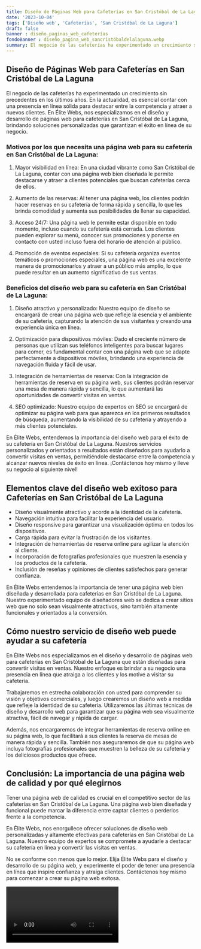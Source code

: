 ```yaml
---
title: Diseño de Páginas Web para Cafeterías en San Cristóbal de La Laguna
date: '2023-10-04'
tags: ['Diseño web', 'Cafeterías', 'San Cristóbal de La Laguna']
draft: false
banner : diseño_paginas_web_cafeterías
fondoBanner : diseño_pagina_web_sancristóbaldelalaguna.webp
summary: El negocio de las cafeterías ha experimentado un crecimiento sin precedentes en los últimos años. En la actualidad, es esencial contar con una presencia en línea sólida para destacar entre la competencia y atraer a nuevos clientes. En Élite Webs, nos especializamos en el diseño y desarrollo de páginas web para cafeterías en San Cristóbal de La Laguna, brindando soluciones personalizadas que garantizan el éxito en línea de su negocio.
---
```


## Diseño de Páginas Web para Cafeterías en San Cristóbal de La Laguna

El negocio de las cafeterías ha experimentado un crecimiento sin precedentes en los últimos años. En la actualidad, es esencial contar con una presencia en línea sólida para destacar entre la competencia y atraer a nuevos clientes. En Élite Webs, nos especializamos en el diseño y desarrollo de páginas web para cafeterías en San Cristóbal de La Laguna, brindando soluciones personalizadas que garantizan el éxito en línea de su negocio.

### Motivos por los que necesita una página web para su cafetería en San Cristóbal de La Laguna:

1. Mayor visibilidad en línea: En una ciudad vibrante como San Cristóbal de La Laguna, contar con una página web bien diseñada le permite destacarse y atraer a clientes potenciales que buscan cafeterías cerca de ellos.

2. Aumento de las reservas: Al tener una página web, los clientes podrán hacer reservas en su cafetería de forma rápida y sencilla, lo que les brinda comodidad y aumenta sus posibilidades de llenar su capacidad.

3. Acceso 24/7: Una página web le permite estar disponible en todo momento, incluso cuando su cafetería está cerrada. Los clientes pueden explorar su menú, conocer sus promociones y ponerse en contacto con usted incluso fuera del horario de atención al público.

4. Promoción de eventos especiales: Si su cafetería organiza eventos temáticos o promociones especiales, una página web es una excelente manera de promocionarlos y atraer a un público más amplio, lo que puede resultar en un aumento significativo de sus ventas.

### Beneficios del diseño web para su cafetería en San Cristóbal de La Laguna:

1. Diseño atractivo y personalizado: Nuestro equipo de diseño se encargará de crear una página web que refleje la esencia y el ambiente de su cafetería, capturando la atención de sus visitantes y creando una experiencia única en línea.

2. Optimización para dispositivos móviles: Dado el creciente número de personas que utilizan sus teléfonos inteligentes para buscar lugares para comer, es fundamental contar con una página web que se adapte perfectamente a dispositivos móviles, brindando una experiencia de navegación fluida y fácil de usar.

3. Integración de herramientas de reserva: Con la integración de herramientas de reserva en su página web, sus clientes podrán reservar una mesa de manera rápida y sencilla, lo que aumentará las oportunidades de convertir visitas en ventas.

4. SEO optimizado: Nuestro equipo de expertos en SEO se encargará de optimizar su página web para que aparezca en los primeros resultados de búsqueda, aumentando la visibilidad de su cafetería y atrayendo a más clientes potenciales.

En Élite Webs, entendemos la importancia del diseño web para el éxito de su cafetería en San Cristóbal de La Laguna. Nuestros servicios personalizados y orientados a resultados están diseñados para ayudarlo a convertir visitas en ventas, permitiéndole destacarse entre la competencia y alcanzar nuevos niveles de éxito en línea. ¡Contáctenos hoy mismo y lleve su negocio al siguiente nivel!

<GifSeo />

<Cta />

## Elementos clave del diseño web exitoso para Cafeterías en San Cristóbal de La Laguna

- Diseño visualmente atractivo y acorde a la identidad de la cafetería.
- Navegación intuitiva para facilitar la experiencia del usuario.
- Diseño responsive para garantizar una visualización óptima en todos los dispositivos.
- Carga rápida para evitar la frustración de los visitantes.
- Integración de herramientas de reserva online para agilizar la atención al cliente.
- Incorporación de fotografías profesionales que muestren la esencia y los productos de la cafetería.
- Inclusión de reseñas y opiniones de clientes satisfechos para generar confianza.

En Élite Webs entendemos la importancia de tener una página web bien diseñada y desarrollada para cafeterías en San Cristóbal de La Laguna. Nuestro experimentado equipo de diseñadores web se dedica a crear sitios web que no solo sean visualmente atractivos, sino también altamente funcionales y orientados a la conversión.

## Cómo nuestro servicio de diseño web puede ayudar a su cafetería

En Élite Webs nos especializamos en el diseño y desarrollo de páginas web para cafeterías en San Cristóbal de La Laguna que están diseñadas para convertir visitas en ventas. Nuestro enfoque es brindar a su negocio una presencia en línea que atraiga a los clientes y los motive a visitar su cafetería.

Trabajaremos en estrecha colaboración con usted para comprender su visión y objetivos comerciales, y luego crearemos un diseño web a medida que refleje la identidad de su cafetería. Utilizaremos las últimas técnicas de diseño y desarrollo web para garantizar que su página web sea visualmente atractiva, fácil de navegar y rápida de cargar.

Además, nos encargaremos de integrar herramientas de reserva online en su página web, lo que facilitará a sus clientes la reserva de mesas de manera rápida y sencilla. También nos aseguraremos de que su página web incluya fotografías profesionales que muestren la belleza de su cafetería y los deliciosos productos que ofrece.

## Conclusión: La importancia de una página web de calidad y por qué elegirnos

Tener una página web de calidad es crucial en el competitivo sector de las cafeterías en San Cristóbal de La Laguna. Una página web bien diseñada y funcional puede marcar la diferencia entre captar clientes o perderlos frente a la competencia.

En Élite Webs, nos enorgullece ofrecer soluciones de diseño web personalizadas y altamente efectivas para cafeterías en San Cristóbal de La Laguna. Nuestro equipo de expertos se compromete a ayudarle a destacar su cafetería en línea y convertir las visitas en ventas.

No se conforme con menos que lo mejor. Elija Élite Webs para el diseño y desarrollo de su página web, y experimente el poder de tener una presencia en línea que inspire confianza y atraiga clientes. Contáctenos hoy mismo para comenzar a crear su página web exitosa.

<Video />

<CtaBot job='Cafeterías' city='San Cristóbal de La Laguna'/>

<Gmaps query='San Cristóbal de La Laguna+españa+maps' />